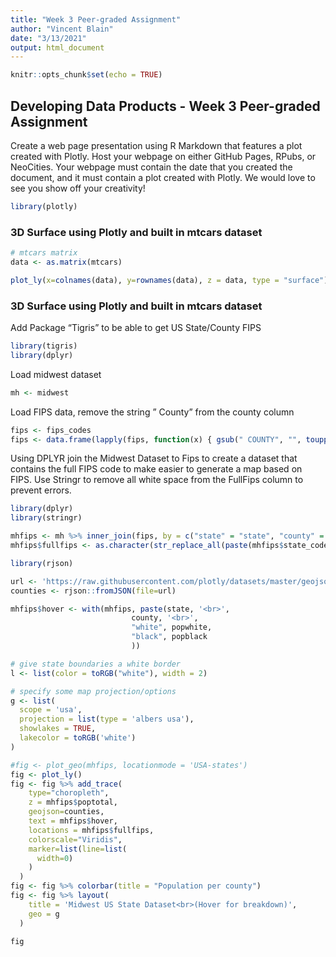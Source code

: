 ```yaml
---
title: "Week 3 Peer-graded Assignment"
author: "Vincent Blain"
date: "3/13/2021"
output: html_document
---
```


```r
knitr::opts_chunk$set(echo = TRUE)
```

## Developing Data Products - Week 3 Peer-graded Assignment

Create a web page presentation using R Markdown that features a plot created with Plotly. Host your webpage on either GitHub Pages, RPubs, or NeoCities. Your webpage must contain the date that you created the document, and it must contain a plot created with Plotly. We would love to see you show off your creativity! 

```r
library(plotly)
```

### 3D Surface using Plotly and built in mtcars dataset

```r
# mtcars matrix
data <- as.matrix(mtcars)

plot_ly(x=colnames(data), y=rownames(data), z = data, type = "surface") %>% layout(margin = list(l=120))
```

### 3D Surface using Plotly and built in mtcars dataset

Add Package "Tigris" to be able to get US State/County FIPS

```r
library(tigris)
library(dplyr)
```

Load midwest dataset
```r
mh <- midwest
```

Load FIPS data, remove the string " County" from the county column

```r
fips <- fips_codes
fips <- data.frame(lapply(fips, function(x) { gsub(" COUNTY", "", toupper(x)) }))
```

Using DPLYR join the Midwest Dataset to Fips to create a dataset that contains the full FIPS code to make easier to generate a map based on FIPS. Use Stringr to remove all white space from the FullFips column to prevent errors.

```r
library(dplyr)
library(stringr)

mhfips <- mh %>% inner_join(fips, by = c("state" = "state", "county" = "county"))
mhfips$fullfips <- as.character(str_replace_all(paste(mhfips$state_code, mhfips$county_code), regex("\\s*"), ""))
```

```r
library(rjson)

url <- 'https://raw.githubusercontent.com/plotly/datasets/master/geojson-counties-fips.json'
counties <- rjson::fromJSON(file=url)

mhfips$hover <- with(mhfips, paste(state, '<br>', 
                           county, '<br>', 
                           "white", popwhite, 
                           "black", popblack
                           ))

# give state boundaries a white border
l <- list(color = toRGB("white"), width = 2)

# specify some map projection/options
g <- list(
  scope = 'usa',
  projection = list(type = 'albers usa'),
  showlakes = TRUE,
  lakecolor = toRGB('white')
)

#fig <- plot_geo(mhfips, locationmode = 'USA-states')
fig <- plot_ly()
fig <- fig %>% add_trace(
    type="choropleth",
    z = mhfips$poptotal, 
    geojson=counties,
    text = mhfips$hover, 
    locations = mhfips$fullfips,
    colorscale="Viridis",
    marker=list(line=list(
      width=0)
    )
  )
fig <- fig %>% colorbar(title = "Population per county")
fig <- fig %>% layout(
    title = 'Midwest US State Dataset<br>(Hover for breakdown)',
    geo = g
  )

fig
```

